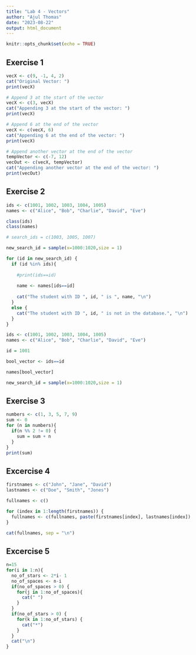 ```yaml
---
title: "Lab 4 - Vectors"
author: "Ajul Thomas"
date: "2023-08-22"
output: html_document
---
```


```r
knitr::opts_chunk$set(echo = TRUE)
```


## Exercise 1

```r

vecX <- c(9, -1, 4, 2)           
cat("Original Vector: ")   
print(vecX)

# Append 3 at the start of the vector
vecX <- c(3, vecX)
cat("Appending 3 at the start of the vector: ")
print(vecX)

# Append 6 at the end of the vector
vecX <- c(vecX, 6)
cat("Appending 6 at the end of the vector: ")
print(vecX)

# Append another vector at the end of the vector
tempVector <- c(-7, 12)
vecOut <- c(vecX, tempVector)
cat("Appending another vector at the end of the vector: ")
print(vecOut)

```

## Exercise 2

```r

ids <- c(1001, 1002, 1003, 1004, 1005)
names <- c("Alice", "Bob", "Charlie", "David", "Eve")

class(ids)
class(names)

```
```r

# search_ids = c(1003, 1005, 1007)

new_search_id = sample(x=1000:1020,size = 1)

for (id in new_search_id) {
  if (id %in% ids){
    
    #print(ids==id)
    
    name <- names[ids==id]
    
    cat("The student with ID ", id, " is ", name, "\n")
  }
  else {
    cat("The student with ID ", id, " is not in the database.", "\n")
  }
}

```
```r

ids <- c(1001, 1002, 1003, 1004, 1005)
names <- c("Alice", "Bob", "Charlie", "David", "Eve")

id = 1001

bool_vector <- ids==id

names[bool_vector]

```

```r

new_search_id = sample(x=1000:1020,size = 1)


```


## Exercise 3

```r

numbers <- c(1, 3, 5, 7, 9)
sum <- 0
for (n in numbers){
  if(n %% 2 != 0) {
    sum = sum + n
  }
}
print(sum)
```

## Excercise 4

```r

firstnames <- c("John", "Jane", "David")
lastnames <- c("Doe", "Smith", "Jones")

fullnames <- c()

for (index in 1:length(firstnames)) {
  fullnames <- c(fullnames, paste(firstnames[index], lastnames[index]) )
}

cat(fullnames, sep = "\n")

```

## Excercise 5

```r
n=15
for(i in 1:n){
  no_of_stars <- 2*i- 1
  no_of_spaces <- n-i
  if(no_of_spaces > 0) {
    for(j in 1:no_of_spaces){
      cat(" ")
    }
  }
  if(no_of_stars > 0) {
    for(k in 1:no_of_stars) {
      cat("*")
    }
  }
  cat("\n")
}

```

